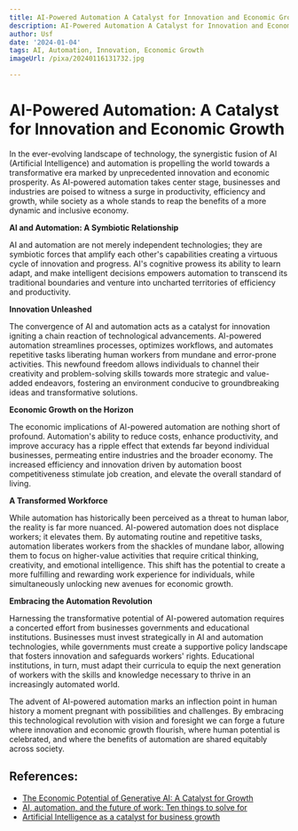 ```yaml
---
title: AI-Powered Automation A Catalyst for Innovation and Economic Growth
description: AI-Powered Automation A Catalyst for Innovation and Economic Growth
author: Usf
date: '2024-01-04'
tags: AI, Automation, Innovation, Economic Growth
imageUrl: /pixa/20240116131732.jpg

---
```

# AI-Powered Automation: A Catalyst for Innovation and Economic Growth

In the ever-evolving landscape of technology, the synergistic fusion of AI  (Artificial  Intelligence) and  automation is propelling the world towards a transformative era marked by unprecedented innovation and economic prosperity. As AI-powered automation takes center stage, businesses and industries are poised to witness a surge in productivity, efficiency and growth, while society as a whole stands to reap the benefits of  a more dynamic and inclusive economy.

**AI and Automation: A Symbiotic Relationship**

AI and automation are not merely independent technologies; they are symbiotic forces that amplify each  other's capabilities creating a  virtuous  cycle of innovation and progress. AI's cognitive prowess its ability to learn adapt, and make intelligent decisions empowers automation to transcend its traditional boundaries and venture into uncharted territories of efficiency and productivity.

**Innovation Unleashed**

The  convergence of AI and  automation acts as a catalyst for innovation igniting a chain  reaction of  technological advancements. AI-powered automation streamlines processes, optimizes workflows,  and  automates repetitive tasks liberating human workers from mundane and error-prone activities. This newfound freedom allows individuals to  channel their creativity and problem-solving skills  towards more  strategic and  value-added endeavors, fostering an environment conducive to groundbreaking ideas and  transformative solutions.

**Economic Growth  on  the Horizon**

The economic implications  of AI-powered  automation are nothing short of profound. Automation's ability to  reduce costs, enhance productivity, and improve  accuracy has a ripple effect that extends far beyond individual businesses, permeating entire industries and the  broader economy.  The increased  efficiency and innovation driven by automation boost competitiveness stimulate job creation, and elevate the  overall standard of living.

**A Transformed  Workforce**

While automation has historically  been perceived as a threat to human labor,  the reality is  far more nuanced. AI-powered automation does not displace workers; it elevates them. By automating routine and repetitive tasks, automation liberates  workers from the shackles of mundane labor, allowing them to focus on higher-value activities that require critical thinking, creativity,  and emotional intelligence.  This shift has the potential to create a more fulfilling and rewarding work experience for individuals, while simultaneously unlocking new avenues for economic growth.

**Embracing the Automation Revolution**

Harnessing the transformative potential of AI-powered automation requires a concerted effort from  businesses governments and educational institutions. Businesses must invest strategically in AI  and automation technologies,  while governments must create a supportive policy landscape  that fosters innovation and safeguards workers' rights. Educational  institutions, in turn,  must adapt their curricula to equip the next generation of workers with the skills and knowledge necessary to thrive in an increasingly automated world.

The advent  of AI-powered automation marks an inflection point in human history a moment pregnant with possibilities and challenges.  By embracing this technological revolution with vision and foresight we can  forge a future where innovation  and economic growth flourish, where human potential is celebrated, and where the benefits of automation are shared  equitably across society.

## References:
- [The Economic Potential of Generative AI: A Catalyst for Growth](https://www.linkedin.com/pulse/economic-potential-generative-ai-catalyst-growth-manish-shrivastava)
- [AI, automation, and the future of work: Ten things to solve for](https://www.mckinsey.com/featured-insights/future-of-work/ai-automation-and-the-future-of-work-ten-things-to-solve-for)
- [Artificial Intelligence as a catalyst for business growth](https://business-changers.it/en/artificial-intelligence-as-a-catalyst-for-business-growth/)
